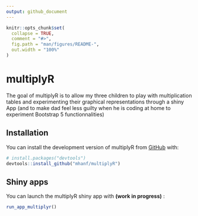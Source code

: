 ```yaml
---
output: github_document
---
```


<!-- README.md is generated from README.Rmd. Please edit that file -->

```r
knitr::opts_chunk$set(
  collapse = TRUE,
  comment = "#>",
  fig.path = "man/figures/README-",
  out.width = "100%"
)
```

# multiplyR

<!-- badges: start -->
<!-- badges: end -->

The goal of multiplyR is to allow my three children to play with  multiplication tables and experimenting their graphical representations through a shiny App (and to make dad feel less guilty when he is coding at home to experiment Bootstrap 5 functionnalities)

## Installation

You can install the development version of multiplyR from [GitHub](https://github.com/) with:

``` r
# install.packages("devtools")
devtools::install_github("mhanf/multiplyR")
```
## Shiny apps

You can launch the multiplyR shiny app with **(work in progress)** :

``` r
run_app_multiplyr()
```